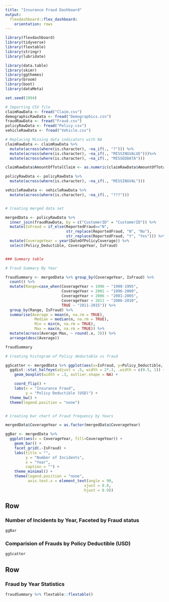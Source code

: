 ```yaml
---
title: "Insurance Fraud Dashboard"
output: 
  flexdashboard::flex_dashboard:
    orientation: rows
---
```


```r
library(flexdashboard)
library(tidyverse)
library(flextable)
library(stringr)
library(lubridate)

library(data.table)
library(skimr)
library(ggthemes)
library(broom)
library(boot)
library(dataMeta)

set.seed(1994)
```

```r
# Importing CSV file
claimRawData <- fread("Claim.csv")
demographicRawData <- fread("Demographics.csv")
fraudRawData <- fread("Fraud.csv")
policyRawData <- fread("Policy.csv")
vehicleRawData <- fread("Vehicle.csv")

# Replacing Missing data indicators with NA
claimRawData <- claimRawData %>%
  mutate(across(where(is.character), ~na_if(., "?"))) %>%
  mutate(across(where(is.character), ~na_if(., "MISSINGVALUE")))%>%
  mutate(across(where(is.character), ~na_if(., "MISSEDDATA")))

claimRawData$AmountOfTotalClaim <- as.numeric(claimRawData$AmountOfTotalClaim)

policyRawData <- policyRawData %>%
  mutate(across(where(is.character), ~na_if(., "MISSINGVAL")))

vehicleRawData <- vehicleRawData %>%
  mutate(across(where(is.character), ~na_if(., "???")))


# Creating merged data set

mergedData <- policyRawData %>% 
  inner_join(fraudRawData, by = c("CustomerID" = "CustomerID")) %>%
  mutate(IsFraud = if_else(ReportedFraud=="N",
                           str_replace(ReportedFraud, "N", "No"),
                           str_replace(ReportedFraud, "Y", "Yes"))) %>%
  mutate(CoverageYear = year(DateOfPolicyCoverage)) %>%
  select(Policy_Deductible, CoverageYear, IsFraud)


### Summary table

# Fraud Summary By Year

fraudSummary <- mergedData %>% group_by(CoverageYear, IsFraud) %>% 
  count() %>%
  mutate(Range=case_when(CoverageYear < 1996 ~ "1990-1995",
                         CoverageYear < 2001 ~ "1996-2000",
                         CoverageYear < 2006 ~ "2001-2005",
                         CoverageYear < 2011 ~ "2006-2010",
                         TRUE ~ "2011-2015")) %>%
  group_by(Range, IsFraud) %>%
  summarise(Average = mean(n, na.rm = TRUE),
             Median = median(n, na.rm = TRUE),
             Min = min(n, na.rm = TRUE),
             Max = max(n, na.rm = TRUE)) %>% 
  mutate(across(Average:Max, ~ round(.x, 3))) %>% 
  arrange(desc(Average))

fraudSummary

```

```r
# Creating histogram of Policy deductable vs fraud

ggScatter <- mergedData %>% ggplot(aes(x=IsFraud, y=Policy_Deductible, fill=IsFraud)) +
  ggdist::stat_halfeye(adjust = .5, width = 2*.3, .width = c(0.5, 1)) + 
    geom_boxplot(width = .3, outlier.shape = NA) +

    coord_flip() +
    labs(x = "Insurance Fraud",
         y = "Policy Deductible (USD)") + 
  theme_bw() +
  theme(legend.position = "none")


# Creating bar chart of Fraud frequency by Years

mergedData$CoverageYear = as.factor(mergedData$CoverageYear)

ggBar <- mergedData %>%
  ggplot(aes(x = CoverageYear, fill=CoverageYear)) + 
    geom_bar() +
    facet_grid(.~IsFraud) +
    labs(title = "",
         y = "Number of Incidents",
         x = "Year",
         caption = "") +
    theme_minimal() + 
    theme(legend.position = "none",
          axis.text.x = element_text(angle = 90,
                                   vjust = 0.8,
                                   hjust = 0.9))


```

Row {data-height=650}
-------------------------------------

### Number of Incidents by Year, Faceted by Fraud status

```r
ggBar
```


   
### Comparision of Frauds by Policy Deductible (USD)

```r
ggScatter
```   

Row {data-height=650}
-------------------------------------

### Fraud by Year Statistics

```r
fraudSummary %>% flextable::flextable()
```